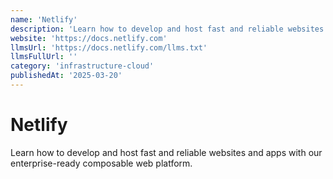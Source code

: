 ```yaml
---
name: 'Netlify'
description: 'Learn how to develop and host fast and reliable websites and apps with our enterprise-ready composable web platform.'
website: 'https://docs.netlify.com'
llmsUrl: 'https://docs.netlify.com/llms.txt'
llmsFullUrl: ''
category: 'infrastructure-cloud'
publishedAt: '2025-03-20'
---
```


# Netlify

Learn how to develop and host fast and reliable websites and apps with our enterprise-ready composable web platform.
